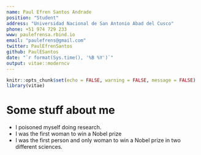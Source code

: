 ```yaml
---
name: Paul Efren Santos Andrade
position: "Student"
address: "Universidad Nacional de San Antonio Abad del Cusco"
phone: +51 974 729 233
www: paulefrensa.rbind.io
email: "paulefrens@gmail.com"
twitter: PaulEfrenSantos
github: PaulESantos
date: "`r format(Sys.time(), '%B %Y')`"
output: vitae::moderncv
---
```


```r
knitr::opts_chunk$set(echo = FALSE, warning = FALSE, message = FALSE)
library(vitae)
```

# Some stuff about me

 * I poisoned myself doing research.
 * I was the first woman to win a Nobel prize
 * I was the first person and only woman to win a Nobel prize in two different sciences.
